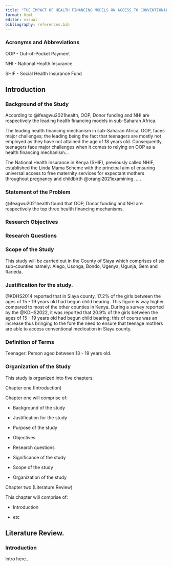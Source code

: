 ```yaml
---
title: "THE IMPACT OF HEALTH FINANCING MODELS ON ACCESS TO CONVENTIONAL MEDICATION IN SIAYA COUNTY: EXAMINING IMPLICATIONS FOR EXPECTANT TEENAGE MOTHERS"
format: html
editor: visual
bibliography: references.bib
---
```


### Acronyms and Abbreviations

OOP - Out-of-Pocket Payment

NHI - National Health Insurance

SHIF - Social Health Insurance Fund

## Introduction

### Background of the Study

According to @ifeagwu2021health, OOP, Donor funding and NHI are respectively the leading health financing models in sub-Saharan Africa.

The leading health financing mechanism in sub-Saharan Africa, OOP, faces major challenges; the leading being the fact that teenagers are mostly not employed as they have not attained the age of 18 years old. Consequently, teenagers face major challenges when it comes to relying on OOP as a health financing mechanism...

The National Health Insurance in Kenya (SHIF), previously called NHIF, established the Linda Mama Scheme with the principal aim of ensuring universal access to free maternity services for expectant mothers throughout pregnancy and childbirth @orangi2021examining. ....

### Statement of the Problem

@ifeagwu2021health found that OOP, Donor funding and NHI are respectively the top three health financing mechanisms.

### Research Objectives

### Research Questions

### Scope of the Study

This study will be carried out in the County of Siaya which comprises of six sub-counties namely: Alego, Usonga, Bondo, Ugenya, Ugunja, Gem and Rarieda.

### Justification for the study.

@KDHS2014 reported that in Siaya county, 17.2% of the girls between the ages of 15 - 19 years old had begun child bearing. This figure is way higher compared to most of the other counties in Kenya. During a survey reported by the @KDHS2022, it was reported that 20.9% of the girls between the ages of 15 - 19 years old had begun child bearing; this of course was an increase thus bringing to the fore the need to ensure that teenage mothers are able to access conventional medication in Siaya county.

### Definition of Terms

Teenager: Person aged between 13 - 19 years old.

### Organization of the Study

This study is organized into five chapters:

Chapter one (Introduction)

Chapter one will comprise of:

-   Background of the study

-   Justification for the study

-   Purpose of the study

-   Objectives

-   Research questions

-   Significance of the study

-   Scope of the study

-   Organization of the study

Chapter two (Literature Review)

This chapter will comprise of:

-   Introduction

-   etc

## Literature Review.

### Introduction

Intro here...

